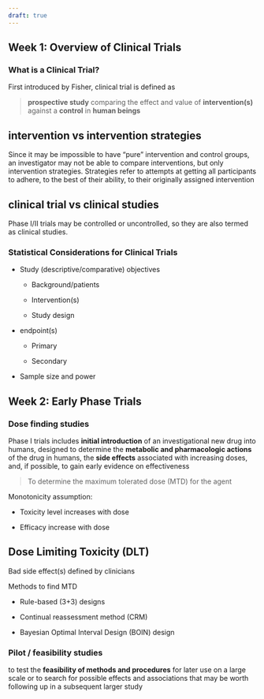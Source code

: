 ```yaml
---
draft: true
---
```


## Week 1: Overview of Clinical Trials

### What is a Clinical Trial?

First introduced by Fisher, clinical trial is defined as

> **prospective study** comparing the effect and value of **intervention(s)** against a **control** in **human beings**

::: {.callout-note collapse="true"}
## **intervention** vs **intervention strategies**

Since it may be impossible to have "pure" intervention and control groups, an investigator may not be able to compare interventions, but only intervention strategies. Strategies refer to attempts at getting all participants to adhere, to the best of their ability, to their originally assigned intervention
:::

::: {.callout-note collapse="true"}
## **clinical trial** vs **clinical studies**

Phase I/II trials may be controlled or uncontrolled, so they are also termed as clinical studies.
:::

### Statistical Considerations for Clinical Trials

-   Study (descriptive/comparative) objectives

    -   Background/patients

    -   Intervention(s)

    -   Study design

-   endpoint(s)

    -   Primary

    -   Secondary

-   Sample size and power

## Week 2: Early Phase Trials

### Dose finding studies

Phase I trials includes **initial introduction** of an investigational new drug into humans, designed to determine the **metabolic and pharmacologic actions** of the drug in humans, the **side effects** associated with increasing doses, and, if possible, to gain early evidence on effectiveness

> To determine the maximum tolerated dose (MTD) for the agent

Monotonicity assumption:

-   Toxicity level increases with dose

-   Efficacy increase with dose

::: {.callout-note collapse="true"}
## **Dose Limiting Toxicity (DLT)**

Bad side effect(s) defined by clinicians
:::

Methods to find MTD

-   Rule-based (3+3) designs

-   Continual reassessment method (CRM)

-   Bayesian Optimal Interval Design (BOIN) design

### Pilot / feasibility studies

to test the **feasibility of methods and procedures** for later use on a large scale or to search for possible effects and associations that may be worth following up in a subsequent larger study
